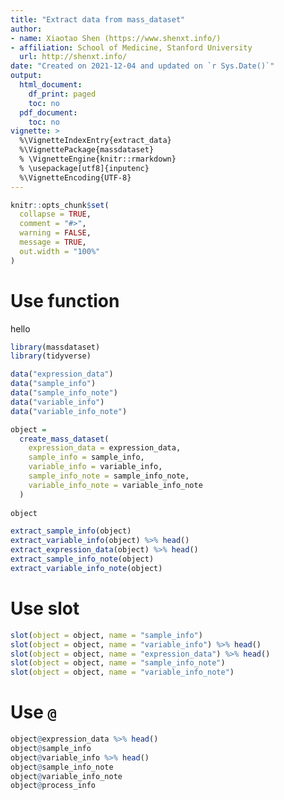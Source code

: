 ```yaml
---
title: "Extract data from mass_dataset"
author:
- name: Xiaotao Shen (https://www.shenxt.info/)
- affiliation: School of Medicine, Stanford University
  url: http://shenxt.info/
date: "Created on 2021-12-04 and updated on `r Sys.Date()`"
output:
  html_document:
    df_print: paged
    toc: no
  pdf_document:
    toc: no
vignette: >
  %\VignetteIndexEntry{extract_data}
  %\VignettePackage{massdataset}
  % \VignetteEngine{knitr::rmarkdown}
  % \usepackage[utf8]{inputenc}
  %\VignetteEncoding{UTF-8}
---
```


```r
knitr::opts_chunk$set(
  collapse = TRUE,
  comment = "#>",
  warning = FALSE,
  message = TRUE,
  out.width = "100%"
)
```

# **Use function**
hello

```r
library(massdataset)
library(tidyverse)

data("expression_data")
data("sample_info")
data("sample_info_note")
data("variable_info")
data("variable_info_note")

object =
  create_mass_dataset(
    expression_data = expression_data,
    sample_info = sample_info,
    variable_info = variable_info,
    sample_info_note = sample_info_note,
    variable_info_note = variable_info_note
  )
  
object
```

```r
extract_sample_info(object)
extract_variable_info(object) %>% head()
extract_expression_data(object) %>% head()
extract_sample_info_note(object) 
extract_variable_info_note(object) 
```


# **Use slot**

```r
slot(object = object, name = "sample_info")
slot(object = object, name = "variable_info") %>% head()
slot(object = object, name = "expression_data") %>% head()
slot(object = object, name = "sample_info_note") 
slot(object = object, name = "variable_info_note") 
```

# **Use `@`**

```r
object@expression_data %>% head()
object@sample_info
object@variable_info %>% head()
object@sample_info_note
object@variable_info_note
object@process_info
```